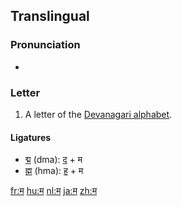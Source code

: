 {{also|स|भ|ম}}
{{Devanagari character info|hex=092E|name=DEVANAGARI LETTER MA|image=[[File:Deva-ma.png|100px]]}}  
==Translingual==

===Pronunciation===
* {{IPA|/mə/|lang=mul}}

===Letter===
{{mul-deva|ma}}

# A letter of the [[Devanagari alphabet]].

====Ligatures====
{{rfc-header|Ligatures|lang=mul}}
* [[द्म]] (dma): [[द]] + म
* [[ह्म]] (hma): [[ह]] + म

[[fr:म]]
[[hu:म]]
[[nl:म]]
[[ja:म]]
[[zh:म]]